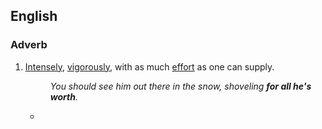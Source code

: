 ==English==

===Adverb===
{{head|en|adverb|head='''[[for]] [[all]] one [[is]] [[worth]]'''}}
# {{context|idiomatic|lang=en}} [[intensely|Intensely]], [[vigorously]], with as much [[effort]] as one can supply.
#: ''You should see him out there in the snow, shoveling '''for all he's worth'''.''
#* {{quote-news
|year=2011
|date=December 29
|author=Keith Jackson
|title=SPL: Celtic 1 Rangers 0 
|work=Daily Record
|url=http://www.dailyrecord.co.uk/football/spl/celtic/2011/12/29/spl-celtic-1-rangers-0-86908-23665738/
|page=
|passage=And although they were pushed harder than even Lennon might have expected on a night of galeforce winds, they clung on to the lead Ledley gave them '''for all they were worth''' until their rivals had blown themselves out and surrendered top spot.}}